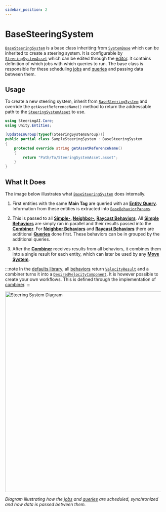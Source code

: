 ```yaml
---
sidebar_position: 2
---
```



# BaseSteeringSystem

[`BaseSteeringSystem`](/docs/documentation-core/base-system/BaseSteeringSystem) is a base class inheriting from [`SystemBase`](https://docs.unity3d.com/Packages/com.unity.entities@1.3/manual/systems-systembase.html) which can be inherited to create a steering system. It is configurable by [`SteeringSystemAsset`](/docs/documentation-core/base-system/SteeringSystemAsset) which can be edited through the [editor](/docs/documentation-core/editor). It contains definition of which jobs with which queries to run. The base class is responsible for these scheduling [jobs](https://docs.unity3d.com/Manual/job-system.html) and [queries](/docs/category/queries) and passing data between them. 

## Usage

To create a new steering system, inherit from [`BaseSteeringSystem`](/docs/documentation-core/base-system/BaseSteeringSystem) and override the `getAssetReferenceName()` method to return the addressable path to the [`SteeringSystemAsset`](/docs/documentation-core/base-system/SteeringSystemAsset) to use. 

```csharp title="SampleSteeringSystem.cs"
using SteeringAI.Core;
using Unity.Entities;

[UpdateInGroup(typeof(SteeringSystemsGroup))]
public partial class SampleSteeringSystem : BaseSteeringSystem
{
    protected override string getAssetReferenceName()
    {
        return "Path/To/SteeringSystemAsset.asset";
    }
}
```

## What It Does

The image below illustrates what [`BaseSteeringSystem`](/docs/documentation-core/base-system/BaseSteeringSystem) does internally. 

1) First entities with the same **Main Tag** are queried with an [**Entity Query**](/docs/documentation-core/queries/entity-queries). Information from these entities is extracted into [`BaseBehaviorParams`](/docs/documentation-core/base-system/BaseBehaviorParams). 

2) This is passed to all **[Simple-](/docs/documentation-core/behaviors/simple-behaviors/overview), [Neighbor-](/docs/documentation-core/behaviors/neighbor-behaviors/intro), [Raycast Behaviors](/docs/documentation-core/behaviors/ray-behaviors/overview)**. All [**Simple Behaviors**](/docs/documentation-core/behaviors/simple-behaviors/overview) are simply ran in parallel and their results passed into the [**Combiner**](/docs/documentation-core/combiner). For [**Neighbor Behaviors**](/docs/documentation-core/behaviors/neighbor-behaviors/intro) and [**Raycast Behaviors**](/docs/documentation-core/behaviors/ray-behaviors/overview) there are additional [**Queries**](/docs/category/queries) done first. These behaviors can be in grouped by the additional queries. 

3) After the [**Combiner**](/docs/documentation-core/combiner) receives results from all behaviors, it combines them into a single result for each entity, which can later be used by any [**Move System**](/docs/category/movement).

:::note
In the [defaults library](/docs/category/documentation-defaults), all [behaviors](/docs/category/behaviors-1) return [`VelocityResult`](/docs/documentation-defaults/behaviors/VelocityResult) and a combiner turns it into a [`DesiredVelocityComponent`](/docs/documentation-defaults/Combiner#desiredvelocitycomponent). It is however possible to create your own workflows. This is defined through the implementation of [combiner](/docs/documentation-core/combiner). 
:::

<p align="left">
  <img src="/img/Implementation14.svg" alt="Steering System Diagram" width="650px" class="invert-for-dark"/>
</p>

*Diagram illustrating how the [jobs](https://docs.unity3d.com/Manual/job-system.html) and [queries](/docs/category/queries) are scheduled, synchronized and how data is passed between them.* 